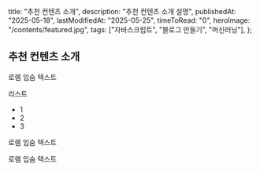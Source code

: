   title: "추천 컨텐츠 소개",
  description: "추천 컨텐츠 소개 설명",
  publishedAt: "2025-05-18",
  lastModifiedAt: "2025-05-25",
  timeToRead: "0",
  heroImage: "/contents/featured.jpg",
  tags: ["자바스크립트", "블로그 만들기", "머신러닝"],
};

## 추천 컨텐츠 소개

로렘 입숨 텍스트

리스트

- 1
- 2
- 3

로렘 입숨 텍스트

로렘 입숨 텍스트
